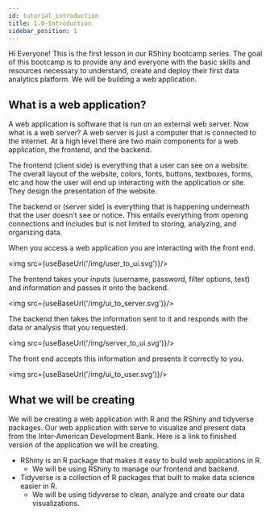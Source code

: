 ```yaml
---
id: tutorial_introduction
title: 1.0-Introduction
sidebar_position: 1
---
```


Hi Everyone! This is the first lesson in our RShiny bootcamp series. The goal of this bootcamp is to provide any and everyone with the basic skills and resources necessary to understand, create and deploy their first data analytics platform. We will be building a web application.

## What is a web application?

A web application is software that is run on an external web server. Now what is a web server? A web server is just a computer that is connected to the internet. At a high level there are two main components for a web application, the frontend, and the backend.

The frontend (client side) is everything that a user can see on a website. The overall layout of the website, colors, fonts, buttons, textboxes, forms, etc and how the user will end up interacting with the application or site. They design the presentation of the website.

The backend or (server side) is everything that is happening underneath that the user doesn’t see or notice. This entails everything from opening connections and includes but is not limited to storing, analyzing, and organizing data.

When you access a web application you are interacting with the front end.

<img src={useBaseUrl('/img/user_to_ui.svg')}/>

The frontend takes your inputs (username, password, filter options, text) and information and passes it onto the backend.

<img src={useBaseUrl('/img/ui_to_server.svg')}/>

The backend then takes the information sent to it and responds with the data or analysis that you requested.

<img src={useBaseUrl('/img/server_to_ui.svg')}/>

The front end accepts this information and presents it correctly to you.

<img src={useBaseUrl('/img/ui_to_user.svg')}/>

## What we will be creating

We will be creating a web application with R and the RShiny and tidyverse packages. Our web application with serve to visualize and present data from the Inter-American Development Bank. Here is a link to finished version of the application we will be creating.

- RShiny is an R package that makes it easy to build web applications in R.
    - We will be using RShiny to manage our frontend and backend.
- Tidyverse is a collection of R packages that built to make data science easier in R.
    - We will be using tidyverse to clean, analyze and create our data visualizations.

